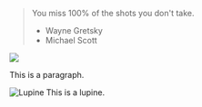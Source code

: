 > You miss 100% of the shots you don't take.
> - Wayne Gretsky
> - Michael Scott

<img src="/lupine.jpg" style="padding:0;display:block;margin:auto;max-height:100%;max-width:100%"/>

This is a paragraph.


![Lupine](/lupine.jpg)
This is a lupine.